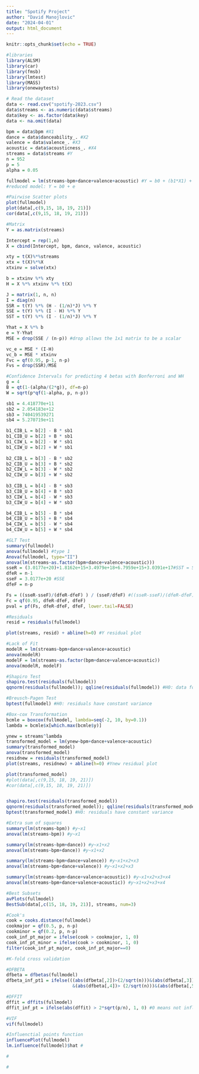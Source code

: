 ---
title: "Spotify Project"
author: "David Manojlovic"
date: "2024-04-01"
output: html_document
---

```{r setup, include=FALSE}
knitr::opts_chunk$set(echo = TRUE)
```

```{r, echo=FALSE}
#libraries
library(ALSM)
library(car)
library(fmsb)
library(lmtest)
library(MASS)
library(onewaytests)
```

```{r, echo=FALSE}
# Read the dataset
data <- read.csv("spotify-2023.csv")
data$streams <- as.numeric(data$streams)
data$key <- as.factor(data$key)
data <- na.omit(data)
```


```{r, echo=FALSE}
bpm = data$bpm #X1
dance = data$danceability_. #X2
valence = data$valence_. #X3
acoustic = data$acousticness_. #X4
streams = data$streams #Y
n = 952
p = 5
alpha = 0.05

fullmodel = lm(streams~bpm+dance+valence+acoustic) #Y = b0 + (b1*X1) + (b2*X2) + (b3*X3) + (b4*X4) + e
#reduced model: Y = b0 + e
```


```{r, echo=FALSE}
#Pairwise Scatter plots
plot(fullmodel)
plot(data[,c(9,15, 18, 19, 21)]) 
cor(data[,c(9,15, 18, 19, 21)])
```


```{r, echo=FALSE}
#Matrix
Y = as.matrix(streams)

Intercept = rep(1,n) 
X = cbind(Intercept, bpm, dance, valence, acoustic)

xty = t(X)%*%streams
xtx = t(X)%*%X
xtxinv = solve(xtx)

b = xtxinv %*% xty
H = X %*% xtxinv %*% t(X)

J = matrix(1, n, n)
I = diag(n)
SSR = t(Y) %*% (H - (1/n)*J) %*% Y
SSE = t(Y) %*% (I - H) %*% Y
SST = t(Y) %*% (I - (1/n)*J) %*% Y

Yhat = X %*% b
e = Y-Yhat
MSE = drop(SSE / (n-p)) #drop allows the 1x1 matrix to be a scalar

vc_e = MSE * (I-H)
vc_b = MSE * xtxinv
Fvc = qf(0.95, p-1, n-p)
Fvs = drop(SSR)/MSE
``` 


```{r, echo=FALSE}
#Confidence Intervals for predicting 4 betas with Bonferroni and WH
g = 4
B = qt(1-(alpha/(2*g)), df=n-p)
W = sqrt(p*qf(1-alpha, p, n-p))

sb1 = 4.418770e+11
sb2 = 2.054183e+12
sb3 = 740419539271
sb4 = 5.270719e+11

b1_CIB_L = b[2] - B * sb1
b1_CIB_U = b[2] + B * sb1
b1_CIW_L = b[2] - W * sb1
b1_CIW_U = b[2] + W * sb1
  
b2_CIB_L = b[3] - B * sb2
b2_CIB_U = b[3] + B * sb2
b2_CIW_L = b[3] - W * sb2
b2_CIW_U = b[3] + W * sb2
  
b3_CIB_L = b[4] - B * sb3
b3_CIB_U = b[4] + B * sb3
b3_CIW_L = b[4] - W * sb3
b3_CIW_U = b[4] + W * sb3

b4_CIB_L = b[5] - B * sb4
b4_CIB_U = b[5] + B * sb4
b4_CIW_L = b[5] - W * sb4
b4_CIW_U = b[5] + W * sb4
```


```{r, echo=FALSE}
#GLT Test
summary(fullmodel)
anova(fullmodel) #type 1
Anova(fullmodel, type="II")
anova(lm(streams~as.factor(bpm+dance+valence+acoustic)))
sseR = (3.0177e+20)+1.8162e+15+3.4979e+18+6.7959e+15+3.0391e+17#SST = SSE+SSR
dfeR = n-1
sseF = 3.0177e+20 #SSE
dfeF = n-p

Fs = ((sseR-sseF)/(dfeR-dfeF) ) / (sseF/dfeF) #((sseR-sseF)/(dfeR-dfeF) ) / (sseF/dfeF) = MSR/MSE
Fc = qf(0.95, dfeR-dfeF, dfeF) 
pval = pf(Fs, dfeR-dfeF, dfeF, lower.tail=FALSE)
```



```{r, echo=FALSE}
#Residuals
resid = residuals(fullmodel)

plot(streams, resid) + abline(h=0) #Y residual plot
```


```{r, echo=FALSE}
#Lack of Fit
modelR = lm(streams~bpm+dance+valence+acoustic)
anova(modelR)
modelF = lm(streams~as.factor(bpm+dance+valence+acoustic))
anova(modelR, modelF)
```


```{r, echo=FALSE}
#Shapiro Test
shapiro.test(residuals(fullmodel))
qqnorm(residuals(fullmodel)); qqline(residuals(fullmodel)) #H0: data follow normal

```


```{r, echo=FALSE}
#Breusch-Pagen Test
bptest(fullmodel) #H0: residuals have constant variance
```


```{r, echo=FALSE}
#Box-cox Transformation
bcmle = boxcox(fullmodel, lambda=seq(-2, 10, by=0.1))
lambda = bcmle$x[which.max(bcmle$y)]

ynew = streams^lambda
transformed_model = lm(ynew~bpm+dance+valence+acoustic)
summary(transformed_model)
anova(transformed_model)
residnew = residuals(transformed_model)
plot(streams, residnew) + abline(h=0) #Ynew residual plot

plot(transformed_model)
#plot(data[,c(9,15, 18, 19, 21)]) 
#cor(data[,c(9,15, 18, 19, 21)])


shapiro.test(residuals(transformed_model))
qqnorm(residuals(transformed_model)); qqline(residuals(transformed_model)) #H0: data follow normal
bptest(transformed_model) #H0: residuals have constant variance
``` 


```{r, echo=FALSE}
#Extra sum of squares
summary(lm(streams~bpm)) #y~x1
anova(lm(streams~bpm)) #y~x1

summary(lm(streams~bpm+dance)) #y~x1+x2
anova(lm(streams~bpm+dance)) #y~x1+x2

summary(lm(streams~bpm+dance+valence)) #y~x1+x2+x3
anova(lm(streams~bpm+dance+valence)) #y~x1+x2+x3

summary(lm(streams~bpm+dance+valence+acoustic)) #y~x1+x2+x3+x4
anova(lm(streams~bpm+dance+valence+acoustic)) #y~x1+x2+x3+x4


```


```{r, echo=FALSE}
#Best Subsets
avPlots(fullmodel)
BestSub(data[,c(15, 18, 19, 21)], streams, num=3)

```

```{r, echo=FALSE}
#Cook's
cook = cooks.distance(fullmodel)
cookmajor = qf(0.5, p, n-p)
cookminor = qf(0.2, p, n-p)
cook_inf_pt_major = ifelse(cook > cookmajor, 1, 0)
cook_inf_pt_minor = ifelse(cook > cookminor, 1, 0)
filter(cook_inf_pt_major, cook_inf_pt_major==0)
```


```{r, echo=FALSE}
#K-fold cross validation

```





```{r, echo=FALSE}
#DFBETA
dfbeta = dfbetas(fullmodel)
dfbeta_inf_pt1 = ifelse(((abs(dfbeta[,2])>(2/sqrt(n)))&(abs(dfbeta[,3])>(2/sqrt(n)))
                         &(abs(dfbeta[,4])> (2/sqrt(n)))&(abs(dfbeta[,5])>(2/sqrt(n))) ), 1, 0)
```


```{r, echo=FALSE}
#DFFIT
dffit = dffits(fullmodel)
dffit_inf_pt = ifelse(abs(dffit) > 2*sqrt(p/n), 1, 0) #0 means not influential
```


```{r, echo=FALSE}
#VIF
vif(fullmodel)

```


```{r, echo=FALSE}
#Influenctial points function
influencePlot(fullmodel)
lm.influence(fullmodel)$hat #
```


```{r, echo=FALSE}
#

```


```{r, echo=FALSE}
#

```











